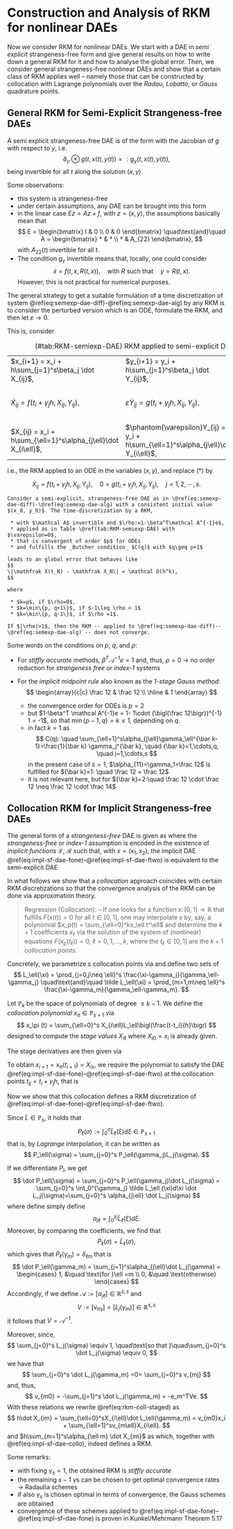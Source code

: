 # Construction and Analysis of RKM for nonlinear DAEs

Now we consider RKM for nonlinear DAEs. We start with a DAE in *semi explicit* strangeness-free form and give general results on how to write down a general RKM for it and how to analyse the global error. Then, we consider general strangeness-free nonlinear DAEs and show that a certain class of RKM applies well -- namely those that can be constructed by collocation with Lagrange polynomials over the *Radau*, *Lobatto*, or *Gauss* quadrature points.

## General RKM for Semi-Explicit Strangeness-free DAEs

A semi explicit strangeness-free DAE is of the form
\begin{align}
\dot x &= f(t, x, y) (\#eq:semexp-dae-diff) \\
0 &= g(t, x, y) (\#eq:semexp-dae-alg)
\end{align}
with the Jacobian of $g$ with respect to $y$, i.e.
$$
\partial_y\otimes g(t, x(t), y(t)) =: g_y(t, x(t), y(t)),
$$
being invertible for all $t$ along the solution $(x,y)$.

Some observations:

 * this system is strangeness-free
 * under certain assumptions, any DAE can be brought into this form
 * in the linear case $E\dot z = Az +f$, with $z=(x,y)$, the assumptions basically mean that 
$$
 E = \begin{bmatrix} I & 0 \\ 0 & 0 \end{bmatrix} \quad\text{and}\quad 
 A = \begin{bmatrix} * & * \\ * & A_{22} \end{bmatrix},
$$
with $A_{22}(t)$ invertible for all $t$.
 * The condition $g_y$ invertible means that, locally, one could consider
$$
 \dot x = f(t, x, R(t,x)), \quad\text{with $R$ such that}\quad y=R(t,x).
$$
However, this is not practical for numerical purposes.

The general strategy to get a suitable formulation of a time discretization of system \@ref(eq:semexp-dae-diff)-\@ref(eq:semexp-dae-alg) by any RKM is to consider the perturbed version
\begin{align*}
\dot x = f(t, x, y),  \\
\varepsilon \dot y = g(t, x, y),
\end{align*}
which is an ODE, formulate the RKM, and then let $\varepsilon \to 0$.

This is, consider

Table: (\#tab:RKM-semiexp-DAE) RKM applied to semi-explicit DAEs

||||
|:------------------|:------------------|:----------------|
| $x_{i+1} = x_i + h\sum_{j=1}^s\beta_j \dot X_{ij}$,   | $y_{i+1} = y_i + h\sum_{j=1}^s\beta_j \dot Y_{ij}$,   | |
| $\dot X_{ij} = f(t_i+\gamma_jh, X_{ij}, Y_{ij})$,   | $\varepsilon \dot Y_{ij} = g(t_i+\gamma_j h, X_{ij}, Y_{ij})$,   | $j=1,2,\cdots,s, \quad \quad (*)$|
| $X_{ij} = x_i + h\sum_{\ell=1}^s\alpha_{j\ell}\dot X_{i\ell}$,   | $\phantom{\varepsilon}Y_{ij} = y_i + h\sum_{\ell=1}^s\alpha_{j\ell}\dot Y_{i\ell}$,   | $j=1,2,\cdots,s,$ |

i.e., the RKM applied to an ODE in the variables $(x,y)$, and replace $(*)$ by 

$$
\dot X_{ij} = f(t_i+\gamma_jh, X_{ij}, Y_{ij}),\quad 0 = g(t_i+\gamma_j h, X_{ij}, Y_{ij}), \quad j=1,2,\cdots,s.
$$


```theorem
Consider a semi-explicit, strangeness-free DAE as in \@ref(eq:semexp-dae-diff)-\@ref(eq:semexp-dae-alg) with a consistent initial value $(x_0, y_0)$. The time-discretization by a RKM, 

 * with $\mathcal A$ invertible and $\rho:=1-\beta^T\mathcal A^{-1}e$, 
 * applied as in Table \@ref(tab:RKM-semiexp-DAE) with $\varepsilon=0$, 
 * that is convergent of order $p$ for ODEs 
 * and fulfills the _Butcher condition_ $C(q)$ with $q\geq p+1$

leads to an global error that behaves like 
$$
\|\mathfrak X(t_N) - \mathfrak X_N\| = \mathcal O(h^k),
$$

where

 * $k=p$, if $\rho=0$,
 * $k=\min\{p, q+1\}$, if $-1\leq \rho < 1$
 * $k=\min\{p, q-1\}$, if $\rho =1$.

If $|\rho|>1$, then the RKM -- applied to \@ref(eq:semexp-dae-diff)--\@ref(eq:semexp-dae-alg) -- does not converge.

```

Some words on the conditions on $p$, $q$, and $\rho$:

 * For *stiffly accurate* methods, $\beta^T \mathcal A^{-1}e=1$ and, thus, $\rho=0$ $\rightarrow$ no order reduction for *strangeness free* or *index-1* systems
 * For the *implicit midpoint rule* also known as the *1-stage Gauss method*:
   $$
\begin{array}{c|c}
\frac 12 & \frac 12 \\
\hline
 & 1  
\end{array}
   $$

    * the convergence order for ODEs is $p=2$
    * but $1-\beta^T \mathcal A^{-1}e = 1- 1\cdot {\bigl(\frac 12\bigr)}^{-1} 1 = -1$, so that $\min\{p-1, q\} = k \leq 1$, depending on $q$.
    * in fact $k=1$ as
      $$
      C(q): \quad \sum_{\ell=1}^s\alpha_{j\ell}\gamma_\ell^{\bar k-1}=\frac{1}{\bar k} \gamma_j^{\bar k}, \quad {\bar k}=1,\cdots,q, \quad j=1,\cdots,s
      $$
      in the present case of $s=1$, $\alpha_{11}=\gamma_1=\frac 12$ is fulfilled for ${\bar k}=1: \quad \frac 12 = \frac 12$ 
    * it is not relevant here, but for ${\bar k}=2:\quad \frac 12 \cdot \frac 12 \neq \frac 12 \cdot \frac 14$

## Collocation RKM for Implicit Strangeness-free DAEs

The general form of a *strangeness-free* DAE is given as
\begin{align}
\hat F_1(t,x,\dot x) &= 0 (\#eq:impl-sf-dae-fone)\\
\hat F_2(t,x) &= 0 (\#eq:impl-sf-dae-ftwo)
\end{align}
where the *strangeness-free* or *index-1* assumption is encoded in the existence of *implicit functions* $\mathcal L$, $\mathcal R$ such that, with $x=(x_1,x_2)$, the implicit DAE \@ref(eq:impl-sf-dae-fone)--\@ref(eq:impl-sf-dae-ftwo) is equivalent to the semi-explicit DAE
\begin{align*}
  \dot x_1  &= \mathcal L(t,x_1,x_2) \\
   0 &= \mathcal R(t,x_1) -x_2
\end{align*}

In what follows we show that a *collocation* approach coincides with certain RKM discretizations so that the convergence analysis of the RKM can be done via approximation theory.

> Regression (Collocation): -- If one looks for a function $x\colon [0,1] \to \mathbb R^{}$ that fulfills $F(x(t))=0$ for all $t\in[0,1]$, one may interpolate $x$ by, say, a polynomial $x_p(t) = \sum_{\ell=0}^kx_\ell t^\ell$ and determine the $k+1$ coefficients $x_\ell$ via the solution of the system of (nonlinear) equations $F(x_p(t_\ell))=0$, $\ell=0,1,\dotsc,k$, where the $t_\ell\in[0,1]$ are the $k+1$ *collocation points*.

Concretely, we parametrize $s$ collocation points via
\begin{equation}
0< \gamma_1 <\gamma_2< \dotsc < \gamma_s=1 (\#eq:rkm-collo-gamma)
\end{equation}
and define two sets of \emph{Lagrange polynomials}
$$
L_\ell(\xi) = \prod_{j=0,j\neq \ell}^s \frac{\xi-\gamma_j}{\gamma_\ell-\gamma_j}
\quad\text{and}\quad
\tilde L_\ell(\xi) = \prod_{m=1,m\neq \ell}^s \frac{\xi-\gamma_m}{\gamma_\ell-\gamma_m}.
$$

Let $\mathbb P_k$ be the space of polynomials of degree $\leq k-1$. We define the *collocation polynomial* $x_\pi \in \mathbb P_{s+1}$ via 
$$
x_\pi (t) = \sum_{\ell=0}^s X_{i\ell}L_\ell\bigl(\frac{t-t_i}{h}\bigr)
$$
 designed to compute the *stage values* $X_{i\ell}$ where $X_{i0}=x_i$ is already given.

The stage derivatives are then given via
\begin{equation}
\dot X_{ij} = \dot x_\pi(t_i+\gamma_jh) = \frac 1h \sum_{\ell=0}^sX_{i\ell}\dot L_\ell(\gamma_j). (\#eq:rkm-coll-staged)
\end{equation}

To obtain $x_{i+1}=x_\pi(t_{i+1})=X_{is}$, we require the polynomial to satisfy the DAE \@ref(eq:impl-sf-dae-fone)--\@ref(eq:impl-sf-dae-ftwo) at the collocation points $t_{ij}=t_i+\gamma_jh$, that is

\begin{equation}
\hat F_1(t,X_{ij},\dot X_{ij}) = 0, \quad \hat F_2(t,X_{ij}) = 0, \quad j=1,\dotsc,s \phantom{F_1} (\#eq:impl-sf-dae-collo)
\end{equation}

Now we show that this collocation defines a RKM discretization of \@ref(eq:impl-sf-dae-fone)--\@ref(eq:impl-sf-dae-ftwo).

Since $\tilde L \in \mathbb P_s$, it holds that 
$$
P_\ell(\sigma):=\int_0^\sigma \tilde L_\ell (\xi)d\xi \in \mathbb P_{s+1}
$$
that is, by *Lagrange* interpolation, it can be written as 
$$
P_\ell(\sigma) = \sum_{j=0}^s P_\ell(\gamma_j)L_j(\sigma).
$$

If we differentiate $P_l$, we get 
$$
\dot P_\ell(\sigma) = \sum_{j=0}^s P_\ell(\gamma_j)\dot L_j(\sigma) = \sum_{j=0}^s \int_0^{\gamma_j} \tilde L_\ell (\xi)d\xi \dot L_j(\sigma)=\sum_{j=0}^s \alpha_{j\ell} \dot L_j(\sigma)
$$
where define simply define
$$
\alpha_{j\ell} = \int_0^{\gamma_j} \tilde L_\ell (\xi)d\xi.
$$
Moreover, by comparing the coefficients, we find that 
$$
\dot P_\ell(\sigma) = \tilde L_\ell(\sigma),
$$
which gives that $\dot P_\ell(\gamma_m) = \delta_{\ell m}$ that is
$$
\dot P_\ell(\gamma_m) = \sum_{j=1}^s\alpha_{j\ell}\dot L_j(\gamma) = 
\begin{cases}
1, &\quad \text{for }\ell =m \\
0, &\quad \text{otherwise} 
\end{cases}
$$
Accordingly, if we define $\mathcal A := \bigl[\alpha_{j\ell}\bigr] \in \mathbb R^{s,s}$ and 
$$
V:=\bigl[v_{mj}\bigr] = \bigl[ \dot L_j(\gamma_m) \bigr] \in \mathbb R^{s,s} 
$$
it follows that $V=\mathcal A^{-1}$.

Moreover, since,
$$
\sum_{j=0}^s L_j(\sigma) \equiv 1, \quad\text{so that }\quad\sum_{j=0}^s \dot L_j(\sigma) \equiv 0,
$$
we have that 
$$
\sum_{j=0}^s \dot L_j(\gamma_m) =0= \sum_{j=0}^s v_{mj}
$$
and, thus,
$$
v_{m0} = -\sum_{j=1}^s \dot L_j(\gamma_m) = -e_m^TVe.
$$
With these relations we rewrite \@ref(eq:rkm-coll-staged) as 
$$
h\dot X_{im} = \sum_{\ell=0}^sX_{i\ell}\dot L_\ell(\gamma_m) = v_{m0}x_i + \sum_{\ell=1}^sv_{m\ell}X_{i\ell}.
$$
and $h\sum_{m=1}^s\alpha_{\ell m} \dot X_{im}$ as
\begin{align*}
  h\sum_{m=1}^s \alpha_{\ell m}\dot X_{im} &= \sum_{m=1}^s \alpha_{\ell m}v_{m0}x_i + \sum_{j,m=1}^s \alpha_{\ell m}v_{mj}X_{ij} \\
  &= -e_\ell^T \mathcal AV e x_i + \sum_{j=1}^se_\ell^T \mathcal AVe_jX_{ij} \\
  &= -x_i + X_{i\ell},
\end{align*}
which, together with \@ref(eq:impl-sf-dae-collo), indeed defines a RKM.

Some remarks:

 * with fixing $\gamma_s=1$, the obtained RKM is *stiffly accurate*
 * the remaining $s-1$ $\gamma$s can be chosen to get optimal convergence rates $\rightarrow$ RadauIIa schemes
 * if also $\gamma_s$ is chosen optimal in terms of convergence, the Gauss schemes are obtained
 * convergence of these schemes applied to \@ref(eq:impl-sf-dae-fone)--\@ref(eq:impl-sf-dae-fone) is proven in Kunkel/Mehrmann Theorem 5.17
